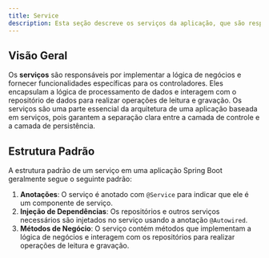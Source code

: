```yaml
---
title: Service
description: Esta seção descreve os serviços da aplicação, que são responsáveis por implementar a lógica de negócios e fornecer funcionalidades específicas para os controladores.
---
```


## Visão Geral  

Os **serviços** são responsáveis por implementar a lógica de negócios e fornecer funcionalidades específicas para os controladores. Eles encapsulam a lógica de processamento de dados e interagem com o repositório de dados para realizar operações de leitura e gravação. Os serviços são uma parte essencial da arquitetura de uma aplicação baseada em serviços, pois garantem a separação clara entre a camada de controle e a camada de persistência.

## Estrutura Padrão

A estrutura padrão de um serviço em uma aplicação Spring Boot geralmente segue o seguinte padrão:

1. **Anotações**: O serviço é anotado com `@Service` para indicar que ele é um componente de serviço.
2. **Injeção de Dependências**: Os repositórios e outros serviços necessários são injetados no serviço usando a anotação `@Autowired`.
3. **Métodos de Negócio**: O serviço contém métodos que implementam a lógica de negócios e interagem com os repositórios para realizar operações de leitura e gravação.

<Outlet path="/project-structure/controller" />

